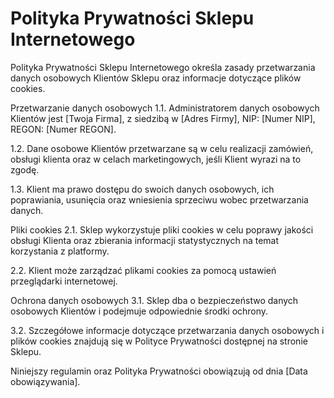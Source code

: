 # Polityka Prywatności Sklepu Internetowego

Polityka Prywatności Sklepu Internetowego określa zasady przetwarzania danych osobowych Klientów Sklepu oraz informacje dotyczące plików cookies.

Przetwarzanie danych osobowych
1.1. Administratorem danych osobowych Klientów jest [Twoja Firma], z siedzibą w [Adres Firmy], NIP: [Numer NIP], REGON: [Numer REGON].

1.2. Dane osobowe Klientów przetwarzane są w celu realizacji zamówień, obsługi klienta oraz w celach marketingowych, jeśli Klient wyrazi na to zgodę.

1.3. Klient ma prawo dostępu do swoich danych osobowych, ich poprawiania, usunięcia oraz wniesienia sprzeciwu wobec przetwarzania danych.

Pliki cookies
2.1. Sklep wykorzystuje pliki cookies w celu poprawy jakości obsługi Klienta oraz zbierania informacji statystycznych na temat korzystania z platformy.

2.2. Klient może zarządzać plikami cookies za pomocą ustawień przeglądarki internetowej.

Ochrona danych osobowych
3.1. Sklep dba o bezpieczeństwo danych osobowych Klientów i podejmuje odpowiednie środki ochrony.

3.2. Szczegółowe informacje dotyczące przetwarzania danych osobowych i plików cookies znajdują się w Polityce Prywatności dostępnej na stronie Sklepu.

Niniejszy regulamin oraz Polityka Prywatności obowiązują od dnia [Data obowiązywania].